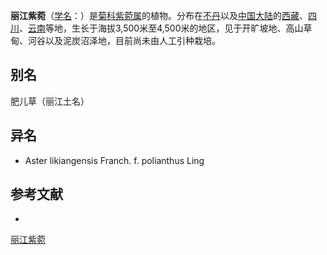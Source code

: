 {{Speciesbox
| name = 丽江紫菀
| status = 
| status_system = 
| image =
| genus = Aster
| species = likiangensis
| authority = Franch.
}}

'''丽江紫菀'''（[[学名|学名]]：{{lang|la|''Aster likiangensis''}}）是[[菊科|菊科]][[紫菀属|紫菀属]]的植物。分布在[[不丹|不丹]]以及[[中国大陆|中国大陆]]的[[西藏|西藏]]、[[四川|四川]]、[[云南|云南]]等地，生长于海拔3,500米至4,500米的地区，见于开旷坡地、高山草甸、河谷以及泥炭沼泽地，目前尚未由人工引种栽培。

== 别名 ==
肥儿草（丽江土名）

== 异名 ==
* Aster likiangensis Franch. f. polianthus Ling

== 参考文献 ==
<div class="references-small">
* {{cite web| url =http://www.bioinfo.cn/db05/KmzwSpecies.php?action=view&id=2601| title =丽江紫菀| work =《中国高等植物数据库全库》| publisher =中国科学院微生物研究所| author =昆明植物研究所| accessdate =2009-02-23| deadurl =yes| archiveurl =https://web.archive.org/web/20160305060055/http://www.bioinfo.cn/db05/KmzwSpecies.php?action=view&id=2601| archivedate =2016-03-05}}
</div>
{{Taxonbar|from=Q10877550}}

[[Category:紫菀属|丽江紫菀]]


{{植物小作品}}